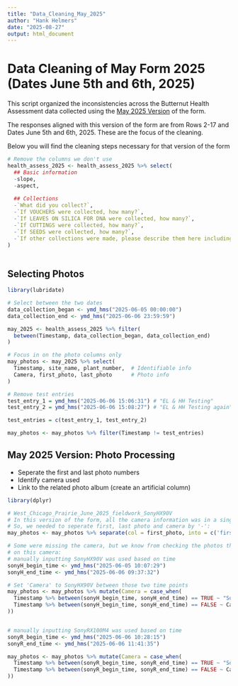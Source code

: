 ```yaml
---
title: "Data_Cleaning_May_2025"
author: "Hank Helmers"
date: "2025-08-27"
output: html_document
---
```


# Data Cleaning of May Form 2025 (Dates June 5th and 6th, 2025)
This script organized the inconsistencies across the Butternut Health Assessment data collected using the [May 2025 Version](https://docs.google.com/document/d/15MV2UUqgxR9c2eEpp-V7zLcjA9GGJhMaZdKkgN2rZSM/edit?tab=t.0#heading=h.kjmvt9c5fvdf) of the form. 

The responses aligned with this version of the form are from Rows 2-17 and Dates June 5th and 6th, 2025. These are the focus of the cleaning.

Below you will find the cleaning steps necessary for that version of the form

```r
# Remove the columns we don't use
health_assess_2025 <- health_assess_2025 %>% select(
  ## Basic information
  -slope,
  -aspect,
  
  ## Collections
  -`What did you collect?`,
  -`If VOUCHERS were collected, how many?`,
  -`If LEAVES ON SILICA FOR DNA were collected, how many?`,
  -`If CUTTINGS were collected, how many?`,
  -`If SEEDS were collected, how many?`,
  -`If other collections were made, please describe them here including the number collected.`
)
  
```


## Selecting Photos 
```r
library(lubridate)

# Select between the two dates 
data_collection_began <- ymd_hms("2025-06-05 00:00:00")
data_collection_end <- ymd_hms("2025-06-06 23:59:59")

may_2025 <- health_assess_2025 %>% filter(
  between(Timestamp, data_collection_began, data_collection_end)
)

# Focus in on the photo columns only
may_photos <- may_2025 %>% select( 
  Timestamp, site_name, plant_number,  # Identifiable info
  Camera, first_photo, last_photo      # Photo info
)

# Remove test entries
test_entry_1 = ymd_hms("2025-06-06 15:06:31") # "EL & HH Testing"
test_entry_2 = ymd_hms("2025-06-06 15:08:27") # "EL & HH Testing again"

test_entries = c(test_entry_1, test_entry_2)

may_photos <- may_photos %>% filter(Timestamp != test_entries)
```

## May 2025 Version: Photo Processing
* Seperate the first and last photo numbers
* Identify camera used
* Link to the related photo album (create an artificial column)

```r
library(dplyr)

# West_Chicago_Prairie_June_2025_fieldwork_SonyHX90V
# In this version of the form, all the camera information was in a single input field.
# So, we needed to seperate first, last photo and camera by '-':
may_photos <- may_photos %>% separate(col = first_photo, into = c('first_photo', 'last_photo', 'Camera'), sep = "-")

# Some were missing the camera, but we know from checking the photos that they are 
# on this camera: 
# manually inputting SonyHX90V was used based on time
sonyH_begin_time <- ymd_hms("2025-06-05 10:07:29")
sonyH_end_time <- ymd_hms("2025-06-06 09:37:32")

# Set 'Camera' to SonyHX90V between those two time points 
may_photos <- may_photos %>% mutate(Camera = case_when(
  Timestamp %>% between(sonyH_begin_time, sonyH_end_time) == TRUE ~ "SonyHX90V",
  Timestamp %>% between(sonyH_begin_time, sonyH_end_time) == FALSE ~ Camera
))


# manually inputting SonyRX100M4 was used based on time
sonyR_begin_time <- ymd_hms("2025-06-06 10:28:15")
sonyR_end_time <- ymd_hms("2025-06-06 11:41:35")

may_photos <- may_photos %>% mutate(Camera = case_when(
  Timestamp %>% between(sonyR_begin_time, sonyR_end_time) == TRUE ~ "SonyRX100M4",
  Timestamp %>% between(sonyR_begin_time, sonyR_end_time) == FALSE ~ Camera
))

```


